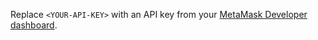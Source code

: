 Replace `<YOUR-API-KEY>` with an API key from your [MetaMask Developer dashboard](https://developer.metamask.io/). 